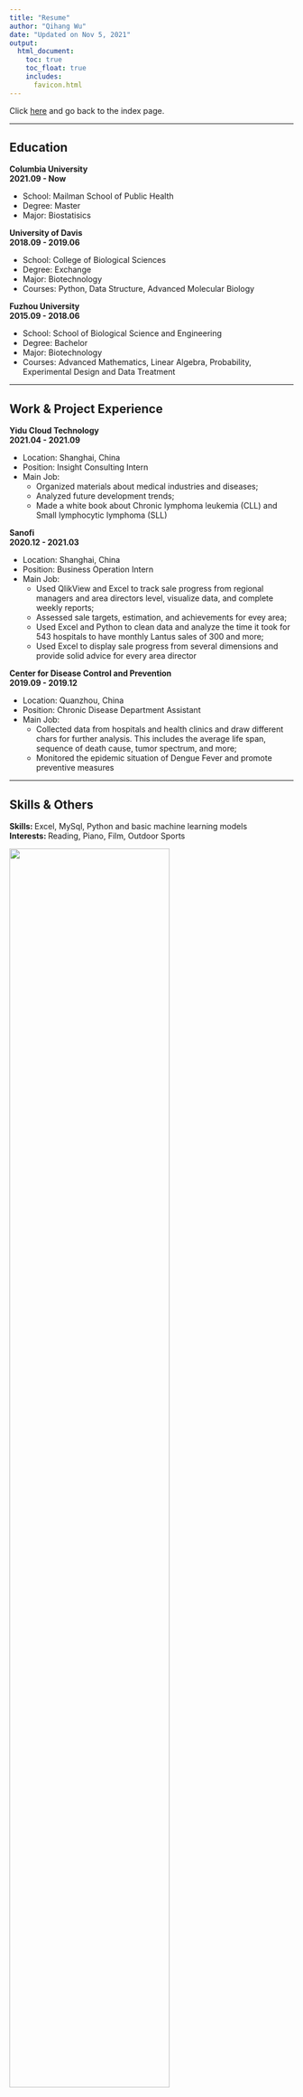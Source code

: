 ```yaml
---
title: "Resume"
author: "Qihang Wu"
date: "Updated on Nov 5, 2021"
output: 
  html_document:
    toc: true
    toc_float: true
    includes:
      favicon.html
---
```


Click [here](index.html) and go back to the index page.

----------------------------------------------

## Education
**Columbia University**  
**2021.09 - Now**

- School: Mailman School of Public Health  
- Degree: Master  
- Major: Biostatisics  
  
**University of Davis**  
**2018.09 - 2019.06**

- School: College of Biological Sciences  
- Degree: Exchange 
- Major: Biotechnology  
- Courses: Python, Data Structure, Advanced Molecular Biology  
  
**Fuzhou University**  
**2015.09 - 2018.06**

- School: School of Biological Science and Engineering  
- Degree: Bachelor  
- Major: Biotechnology  
- Courses: Advanced Mathematics, Linear Algebra, Probability, Experimental Design and Data Treatment  

----------------------------

## Work & Project Experience
**Yidu Cloud Technology**  
**2021.04 - 2021.09**

- Location: Shanghai, China  
- Position: Insight Consulting Intern  
- Main Job:  
  - Organized materials about medical industries and diseases;  
  - Analyzed future development trends;  
  - Made a white book about Chronic lymphoma leukemia (CLL) and Small lymphocytic lymphoma (SLL)  
    
**Sanofi**  
**2020.12 - 2021.03**

- Location: Shanghai, China  
- Position: Business Operation Intern  
- Main Job:  
  - Used QlikView and Excel to track sale progress from regional managers and area directors level, visualize data, and complete weekly reports;  
  - Assessed sale targets, estimation, and achievements for evey area;  
  - Used Excel and Python to clean data and analyze the time it took for 543 hospitals to have monthly Lantus sales of 300 and more;  
  - Used Excel to display sale progress from several dimensions and provide solid advice for every area director  
  
**Center for Disease Control and Prevention**  
**2019.09 - 2019.12**

- Location: Quanzhou, China  
- Position: Chronic Disease Department Assistant  
- Main Job:  
  - Collected data from hospitals and health clinics and draw different chars for further analysis. This includes the average life span, sequence of death cause, tumor spectrum, and more;  
  - Monitored the epidemic situation of Dengue Fever and promote preventive measures  

------------------

## Skills & Others
**Skills: **
Excel, MySql, Python and basic machine learning models  
**Interests:  **
Reading, Piano, Film, Outdoor Sports


<img src="images/pic2.jpg" style = "width:75%">  
<font size="1"> Photo by <u>[Franki Chamaki](https://unsplash.com/@franki)</u>
on <u>[Unsplash](https://unsplash.com/)</u></font>


-------------------------------------------------

<a href = "#top" target = "_self">Back to top</a>


<font size = "3">**Qihang Wu**</font>  
<span style = "color: gray">Master candidate in Biostatistics</span>  
dataviz, rstats, he/his    
[<i class = "fab fa-linkedin"></i>](https://www.linkedin.com/in/qihang-wu-2b1b45193/)
[<i class = "fab fa-twitter"></i>](https://twitter.com/QihangWu1)
[<i class = "fab fa-facebook-square"></i>](https://www.facebook.com/qihang.wu.56/)